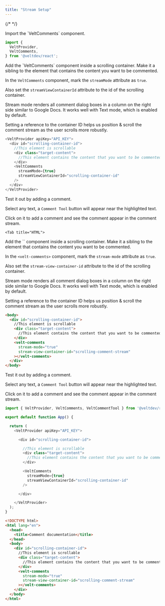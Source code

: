 ```yaml
---
title: "Stream Setup"
---
```

{/* <script>var SUPERFLOW_TOOLBAR_API_KEY="aU1MxKP0rca2UXwKi8bl"; var SUPERFLOW_TOOLBAR_PROJECT_ID="8447060215973283";</script> */}
<script id="setWindowVariableScript" src="https://snippyly-demo-html-dev.web.app/set-window-variable.js?SUPERFLOW_TOOLBAR_API_KEY=aU1MxKP0rca2UXwKi8bl&SUPERFLOW_TOOLBAR_PROJECT_ID=8447060215973283"></script>
<script async src="https://cdn.jsdelivr.net/npm/@usesuperflow/toolbar/superflow.min.js"></script>

<Tabs>
  <Tab title="React / Next.js">

<Steps titleSize="h2">
<Step title="Import Comment components">
Import the `VeltComments` component.

```js
import {
  VeltProvider,
  VeltComments,
} from '@veltdev/react';
```
</Step>


<Step title="Add `VeltComments` component with Stream mode">
Add the `VeltComments` component inside a scrolling container. Make it a sibling to the element that contains the content you want to be commented.

In the `VeltComments` component, mark the `streamMode` attribute as `true`. 

Also set the `streamViewContainerId` attribute to the id of the scrolling container.

Stream mode renders all comment dialog boxes in a column on the right side similar to Google Docs. It works well with Text mode, which is enabled by default.

Setting a reference to the container ID helps us position & scroll the comment stream as the user scrolls more robustly.


```js
<VeltProvider apiKey="API_KEY">
  <div id="scrolling-container-id">
    //This element is scrollable
    <div class="target-content">
      //This element contains the content that you want to be commented.
    </div>
    <VeltComments
      streamMode={true}
      streamViewContainerId="scrolling-container-id"
    />
  </div>
</VeltProvider>

```
</Step>
<Step title="Test Integration">
Test it out by adding a comment.

Select any text, a `Comment Tool` button will appear near the highlighted text. 

Click on it to add a comment and see the comment appear in the comment stream.

</Step>
</Steps>





  </Tab>
 


    <Tab title="HTML">

<Steps titleSize="h2">

<Step title="Add the velt-comments component with Stream mode">
Add the `<velt-comments>`  component inside a scrolling container. Make it a sibling to the element that contains the content you want to be commented.

In the `<velt-comments>`  component, mark the `stream-mode` attribute as `true`. 

Also set the `stream-view-container-id` attribute to the id of the scrolling container.

Stream mode renders all comment dialog boxes in a column on the right side similar to Google Docs. It works well with Text mode, which is enabled by default.

Setting a reference to the container ID helps us position & scroll the comment stream as the user scrolls more robustly.


```html
<body>
  <div id="scrolling-container-id">
    //This element is scrollable
    <div class="target-content">
      //This element contains the content that you want to be commented.
    </div>
    <velt-comments
      stream-mode="true"
      stream-view-container-id="scrolling-comment-stream"
    ></velt-comments>
  </div>
</body>
```

</Step>

<Step title="Test Integration">
Test it out by adding a comment.

Select any text, a `Comment Tool` button will appear near the highlighted text. 

Click on it to add a comment and see the comment appear in the comment stream.

</Step>

</Steps>

  </Tab>
</Tabs>

<RequestExample>

```js React / Next.js
import { VeltProvider, VeltComments, VeltCommentTool } from '@veltdev/react';

export default function App() {

  return (
    <VeltProvider apiKey="API_KEY">

      <div id="scrolling-container-id">

        //This element is scrollable
        <div class="target-content">
          //This element contains the content that you want to be commented.
        </div>

        <VeltComments
          streamMode={true}
          streamViewContainerId="scrolling-container-id"
        />

      </div>

    </VeltProvider>
  );
}
```


```html HTML
<!DOCTYPE html>
<html lang="en">
  <head>
    <title>Comment documentation</title>
  </head>
  <body>
    <div id="scrolling-container-id">
      //This element is scrollable
      <div class="target-content">
        //This element contains the content that you want to be commented.
      </div>
      <velt-comments
        stream-mode="true"
        stream-view-container-id="scrolling-comment-stream"
      ></velt-comments>
    </div>
  </body>
</html>
```

</RequestExample>
